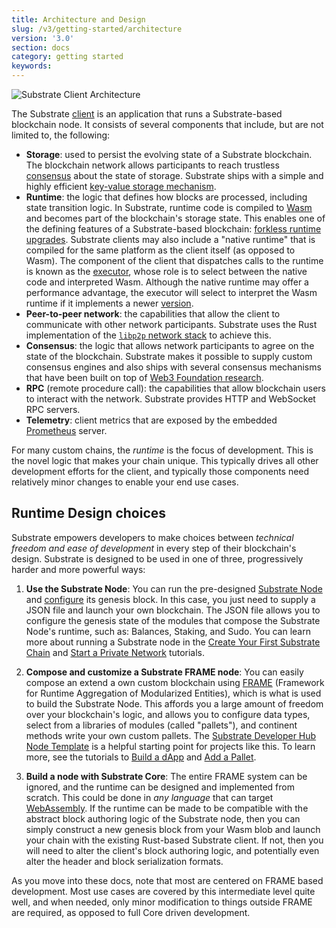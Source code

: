 ```yaml
---
title: Architecture and Design
slug: /v3/getting-started/architecture
version: '3.0'
section: docs
category: getting started
keywords:
---
```


![Substrate Client Architecture](../../../../src/images/docs/getting-started/substrate-arch.png)

The Substrate [client](/v3/glossary#node) is an application that runs a Substrate-based blockchain node.
It consists of several components that include, but are not limited to, the following:

- **Storage**: used to persist the evolving state of a Substrate blockchain. The
  blockchain network allows participants to reach trustless [consensus](/v3/advanced/consensus) about the
  state of storage. Substrate ships with a simple and highly efficient
  [key-value storage mechanism](/v3/advanced/storage).
- **Runtime**: the logic that defines how blocks are processed, including state transition logic. In Substrate, runtime code is
  compiled to [Wasm](/v3/getting-started/glossary#webassembly-wasm) and becomes part of the blockchain's
  storage state. This enables one of the defining features of a Substrate-based blockchain:
  [forkless runtime upgrades](/v3/runtime/upgrades#forkless-runtime-upgrades). Substrate clients may also
  include a "native runtime" that is compiled for the same platform as the client itself (as opposed to Wasm). The
  component of the client that dispatches calls to the runtime is known as the
  [executor](/v3/advanced/executor), whose role is to select between the native code and interpreted Wasm. Although the
  native runtime may offer a performance advantage, the executor will select to interpret the Wasm runtime if it
  implements a newer [version](/v3/runtime/upgrades#runtime-versioning).
- **Peer-to-peer network**: the capabilities that allow the client to communicate with other network participants. Substrate uses
  the Rust implementation of the [`libp2p` network stack](https://libp2p.io/) to achieve this.
- **Consensus**: the logic that allows network participants to agree on the state of the blockchain.
  Substrate makes it possible to supply custom consensus engines and also ships with several consensus mechanisms that
  have been built on top of [Web3 Foundation research](https://w3f-research.readthedocs.io/en/latest/index.html).
- **RPC** (remote procedure call): the capabilities that allow blockchain users to interact with the network. Substrate provides
  HTTP and WebSocket RPC servers.
- **Telemetry**: client metrics that are exposed by the embedded [Prometheus](https://prometheus.io/) server.

For many custom chains, the _runtime_ is the focus of development. This is the novel logic that makes your chain unique. This typically drives all other development efforts for the client, and typically those components need relatively minor changes to enable your end use cases.

## Runtime Design choices

Substrate empowers developers to make choices between _technical freedom and ease of development_ in every step of their blockchain's design.
Substrate is designed to be used in one of three, progressively harder and more powerful ways:

1. **Use the Substrate Node**: You can run the pre-designed [Substrate Node](https://github.com/paritytech/substrate/tree/master/bin/node) and [configure](https://github.com/paritytech/substrate/blob/master/bin/node/cli/src/chain_spec.rs) its genesis block.
   In this case, you just need to supply a JSON file and launch your own blockchain.
   The JSON file allows you to configure the genesis state of the modules that compose the Substrate Node's runtime, such as: Balances, Staking, and Sudo.
   You can learn more about running a Substrate node in the [Create Your First Substrate Chain](/tutorials/v3/create-your-first-substrate-chain) and [Start a Private Network](/tutorials/v3/private-network) tutorials.

2. **Compose and customize a Substrate FRAME node**: You can easily compose an extend a own custom blockchain using [FRAME](/v3/runtime/frame) (Framework for Runtime Aggregation of Modularized Entities), which is what is used to build the Substrate Node.
   This affords you a large amount of freedom over your blockchain's logic, and allows you to configure data types, select from a libraries of modules (called "pallets"), and continent methods write your own custom pallets. The
   [Substrate Developer Hub Node Template](https://github.com/substrate-developer-hub/substrate-node-template) is a helpful starting point for projects like this. To learn more, see the tutorials to [Build a dApp](/tutorials/v3/proof-of-existence) and [Add a Pallet](/tutorials/v3/add-a-pallet).

3. **Build a node with Substrate Core**: The entire FRAME system can be ignored, and the runtime can be designed and implemented from scratch.
   This could be done in _any language_ that can target [WebAssembly](https://webassembly.org/).
   If the runtime can be made to be compatible with the abstract block authoring logic of the Substrate node, then you can simply construct a new genesis block from your Wasm blob and launch your chain with the existing Rust-based Substrate client.
   If not, then you will need to alter the client's block authoring logic, and potentially even alter the header and block serialization formats.

As you move into these docs, note that most are centered on FRAME based development.
Most use cases are covered by this intermediate level quite well, and when needed, only minor modification to things outside FRAME are required, as opposed to full Core driven development.
